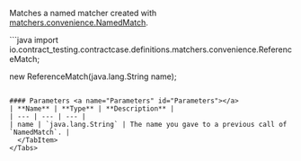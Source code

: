 
Matches a named matcher created with [matchers.convenience.NamedMatch](../convenience/NamedMatch).

<Tabs groupId="language">
  <TabItem value="java" label="Java">
```java
import io.contract_testing.contractcase.definitions.matchers.convenience.ReferenceMatch;

new ReferenceMatch(java.lang.String name);
```

#### Parameters <a name="Parameters" id="Parameters"></a>
| **Name** | **Type** | **Description** |
| --- | --- | --- |
| name | `java.lang.String` | The name you gave to a previous call of `NamedMatch`. |
  </TabItem>
</Tabs>

